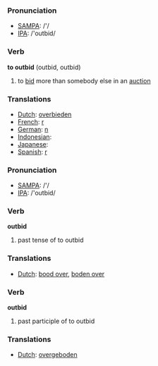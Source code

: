 === Pronunciation ===
*[[w:SAMPA|SAMPA]]: /'/
*[[w:IPA|IPA]]: /'outbid/

=== Verb ===

'''to outbid''' (outbid, outbid)

# to [[bid]] more than somebody else in an [[auction]]

=== Translations ===
*[[Dutch]]: [[overbieden]]
*[[French]]: [[r]]
*[[German]]: [[n]]
*[[Indonesian]]: [[]]
*[[Japanese]]: [[]]
*[[Spanish]]: [[r]]

=== Pronunciation ===
*[[w:SAMPA|SAMPA]]: /'/
*[[w:IPA|IPA]]: /'outbid/

=== Verb ===

'''outbid'''

# past tense of to outbid

=== Translations ===
*[[Dutch]]: [[bood over]], [[boden over]]

=== Verb ===

'''outbid'''

# past participle of to outbid

=== Translations ===
*[[Dutch]]: [[overgeboden]]